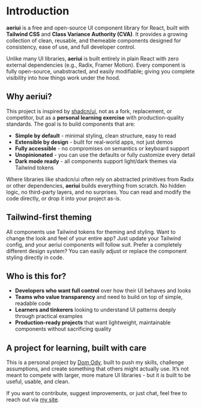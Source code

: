 # Introduction

**aeriui** is a free and open-source UI component library for React, built with **Tailwind CSS** and **Class Variance Authority (CVA)**. It provides a growing collection of clean, reusable, and themeable components designed for consistency, ease of use, and full developer control.

Unlike many UI libraries, **aeriui** is built entirely in plain React with zero external dependencies (e.g., Radix, Framer Motion). Every component is fully open-source, unabstracted, and easily modifiable; giving you complete visibility into how things work under the hood.

## Why aeriui?

This project is inspired by [shadcn/ui](https://ui.shadcn.com), not as a fork, replacement, or competitor, but as a **personal learning exercise** with production-quality standards. The goal is to build components that are:

- **Simple by default** - minimal styling, clean structure, easy to read
- **Extensible by design** - built for real-world apps, not just demos
- **Fully accessible** - no compromises on semantics or keyboard support
- **Unopinionated** - you can use the defaults or fully customize every detail
- **Dark mode ready** - all components support light/dark themes via Tailwind tokens

Where libraries like shadcn/ui often rely on abstracted primitives from Radix or other dependencies, **aeriui** builds everything from scratch. No hidden logic, no third-party layers, and no surprises. You can read and modify the code directly, or drop it into your project as-is.

## Tailwind-first theming

All components use Tailwind tokens for theming and styling. Want to change the look and feel of your entire app? Just update your Tailwind config, and your aeriui components will follow suit. Prefer a completely different design system? You can easily adjust or replace the component styling directly in code.

## Who is this for?

- **Developers who want full control** over how their UI behaves and looks
- **Teams who value transparency** and need to build on top of simple, readable code
- **Learners and tinkerers** looking to understand UI patterns deeply through practical examples
- **Production-ready projects** that want lightweight, maintainable components without sacrificing quality

## A project for learning, built with care

This is a personal project by [Dom Ody](https://domody.vercel.app), built to push my skills, challenge assumptions, and create something that others might actually use. It’s not meant to compete with larger, more mature UI libraries - but it *is* built to be useful, usable, and clean.

If you want to contribute, suggest improvements, or just chat, feel free to reach out via [my site](https://domody.vercel.app).
